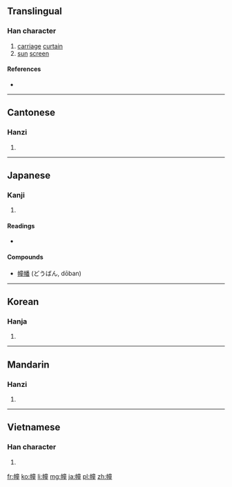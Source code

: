 {{also|橦}}
==Translingual==

===Han character===
{{Han char|rn=50|rad=巾|as=12|sn=15|four=4021<sub>4</sub>|canj=中月卜廿土 (LBYTG)|ids=⿰[[巾]][[童]]}}

# [[carriage]] [[curtain]]
# [[sun]] [[screen]]

====References====
* {{Han ref|kx=0337.010|dkj=09087|dj=0643.250|hdz=10755.030|uh=5E62|ud=24162|bh=BC6C|bd=48236}}

----

==Cantonese==

===Hanzi===
{{yue-hanzi|jyut=[[cong4]], [[tong4]], [[zong6]]|y=chong4, tong4, jong6}}

# {{defn|lang=yue|sort=巾12}}

----

==Japanese==

===Kanji===
{{ja-kanji|grade=|rs=巾12}}

# {{defn|lang=ja|sort=巾12}}

====Readings====
* {{ja-readings|on=[[とう]] (tō), [[どう]] (dō)|kun=[[はた]] (hata)}}

====Compounds====
* [[幢幡]] (どうばん, dōban)

----

==Korean==

===Hanja===
{{ko-hanja|hangeul=[[당]]|rv=dang|mr=tang}}

# {{defn|lang=ko|sort=巾12}}

----

==Mandarin==

===Hanzi===
{{cmn-hanzi|pin=[[chuáng]] ([[chuang2]])|wg=ch'uang<sup>2</sup>}}

# {{defn|lang=cmn|sort=巾12}}

----

==Vietnamese==

===Han character===
{{vi-readings|rs=巾12| hanviet = choàng}}

# {{defn|lang=vi|sort=巾12}}

[[fr:幢]]
[[ko:幢]]
[[li:幢]]
[[mg:幢]]
[[ja:幢]]
[[pl:幢]]
[[zh:幢]]